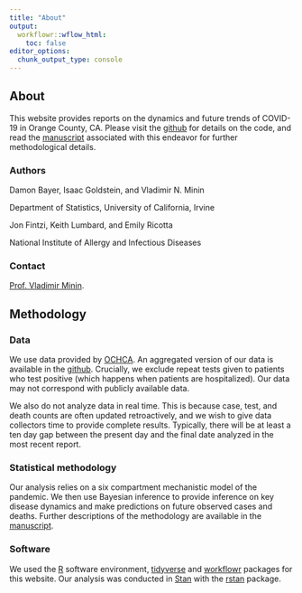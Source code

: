```yaml
---
title: "About"
output:
  workflowr::wflow_html:
    toc: false
editor_options:
  chunk_output_type: console
---
```


## About

This website provides reports on the dynamics and future trends of COVID-19 in Orange County, CA. Please visit the [github](https://github.com/vnminin/uci_covid_modeling) for details on the code, and read the [manuscript](https://arxiv.org/abs/2009.02654) associated with this endeavor for further methodological details.

### Authors

Damon Bayer, Isaac Goldstein, and Vladimir N. Minin

Department of Statistics, University of California, Irvine

Jon Fintzi, Keith Lumbard, and Emily Ricotta

National Institute of Allergy and Infectious Diseases

### Contact
[Prof. Vladimir Minin](https://vnminin.github.io/).  

## Methodology

### Data
We use data provided by [OCHCA](https://www.ochealthinfo.com). An aggregated version of our data is available in the [github](https://github.com/vnminin/uci_covid_modeling/tree/master/data). Crucially, we exclude repeat tests given to patients who test positive (which happens when patients are hospitalized). Our data may not correspond with publicly available data. 

We also do not analyze data in real time. This is because case, test, and death counts are often updated retroactively, and we wish to give data collectors time to provide complete results. Typically, there will be at least a ten day gap between the present day and the final date analyzed in the most recent report. 

### Statistical methodology
Our analysis relies on a six compartment mechanistic model of the pandemic. We then use Bayesian inference to provide inference on key disease dynamics and make predictions on future observed cases and deaths. Further descriptions of the methodology are available in the [manuscript](https://arxiv.org/abs/2009.02654).

### Software
We used the [R](https://www.r-project.org/) software environment, [tidyverse](https://www.tidyverse.org/) and [workflowr](https://jdblischak.github.io/workflowr/) packages for this website. Our analysis was conducted in [Stan](https://mc-stan.org/) with the [rstan](https://mc-stan.org/users/interfaces/rstan) package. 
